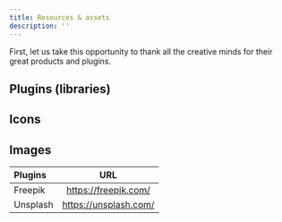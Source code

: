 ```yaml
---
title: Resources & assets
description: ''
---
```


First, let us take this opportunity to thank all the creative minds for their great products and plugins.

## Plugins (libraries)
## Icons
## Images

| Plugins     | URL                   |
| :---------- | :-------------------: |
| Freepik     | https://freepik.com/  |
| Unsplash    | https://unsplash.com/ |

